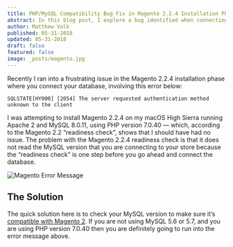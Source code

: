```yaml
---
title: PHP/MySQL Compatibility Bug Fix in Magento 2.2.4 Installation Phase
abstract: In this blog post, I explore a bug identified when connecting Magento 2.2.4 to a MySQL 8.0.11 database using PHP version 7.0.40.
author: Matthew Volk
published: 05-31-2018
updated: 05-31-2018
draft: false
featured: false
image: _posts/magento.jpg
---
```


Recently I ran into a frustrating issue in the Magento 2.2.4 installation phase where you connect your database, involving this error below:

```shell
SQLSTATE[HY000] [2054] The server requested authentication method unknown to the client
```

I was attempting to install Magento 2.2.4 on my macOS High Sierra running Apache 2 and MySQL 8.0.11, using PHP version 7.0.40 — which, according to the Magento 2.2 “readiness check”, shows that I should have had no issue. The problem with the Magento 2.2.4 readiness check is that it does not read the MySQL version that you are connecting to your store because the “readiness check” is one step before you go ahead and connect the database.

![Magento Error Message](/_posts/bug-identified-in-magento-2-2-4-installation-phase-1.png)

## The Solution

The quick solution here is to check your MySQL version to make sure it’s [compatible with Magento 2](https://devdocs.magento.com/guides/v2.2/install-gde/system-requirements-tech.html). If you are not using MySQL 5.6 or 5.7, and you are using PHP version 7.0.40 then you are definitely going to run into the error message above.

